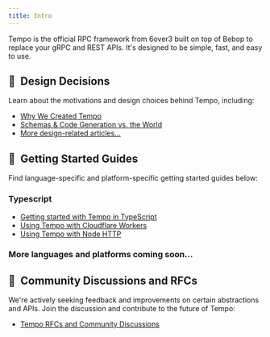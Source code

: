 ```yaml
---
title: Intro
---
```


Tempo is the official RPC framework from 6over3 built on top of Bebop to replace your gRPC and REST APIs. It's designed to be simple, fast, and easy to use.

## 🎨&nbsp; Design Decisions

Learn about the motivations and design choices behind Tempo, including:
- [Why We Created Tempo](./faq/#why-we-created-tempo)
- [Schemas & Code Generation vs. the World](./faq/#schemas--code-generation-vs-the-world)
- [More design-related articles...](./faq/#the-right-abstraction)

## 🚀&nbsp; Getting Started Guides

Find language-specific and platform-specific getting started guides below:

### Typescript
- [Getting started with Tempo in TypeScript](./typescript/getting-started/)
- [Using Tempo with Cloudflare Workers](./typescript/cloudflare-workers)
- [Using Tempo with Node HTTP](./typescript/node-http)

### More languages and platforms coming soon...

## 📢&nbsp; Community Discussions and RFCs

We're actively seeking feedback and improvements on certain abstractions and APIs. Join the discussion and contribute to the future of Tempo:
- [Tempo RFCs and Community Discussions](https://github.com/6over3/tempo/discussions/categories/rfc-ideas)